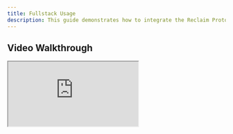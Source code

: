 ```yaml
---
title: Fullstack Usage
description: This guide demonstrates how to integrate the Reclaim Protocol JavaScript SDK into a fullstack application securely. We'll cover both the backend and frontend implementations.
---
```


## Video Walkthrough

<iframe
  className="w-full aspect-video rounded-lg"
  src="https://www.youtube.com/embed/vtGwNUP8nWw?si=oOU-Q6WLZqRQtEHd"
  title="About Reclaim Protocol"
  allow="accelerometer; autoplay; clipboard-write; encrypted-media; gyroscope; picture-in-picture"
  allowFullScreen
/>

## Prerequisites
- Install the React libraries using the [Installation guide](./installation)
- Get the `APPLICATION_ID`, `APPLICATION_SECRET` and `PROVIDER_ID` using the [API Key guide](/api-key)

## Implementation Guide

### 1. Backend Implementation

For a detailed backend implementation using Node.js and Express, please refer to the [Backend guide](./backend).

If you are deploying on localhost, be sure to use [ngrok](https://ngrok.com) to make it visible on a public url. 

This guide will assume the backend has been deployed.

### 2. Frontend Implementation

Here's a step-by-step implementation showing how to initialize and use the Reclaim SDK in your frontend application:

Setup the variables and imports.
```javascript
import { ReclaimProofRequest } from '@reclaimprotocol/js-sdk';
const BASE_URL = "https://your-domain.com"; //if using ngrok, use the ngrok base url here
```

Create the function to create verification request, that calls the backend
```javascript
const getVerificationReq = async () => {

  try {
    // Step 1: Fetch the configuration from your backend
    const response = await fetch(BASE_URL+'/generate-config');
    const { reclaimProofRequestConfig } = await response.json();

    // Step 2: Initialize the ReclaimProofRequest with the received configuration
    const reclaimProofRequest = await ReclaimProofRequest.fromJsonString(reclaimProofRequestConfig);

    // Step 3: Generate the request URL for the verification process
    const requestUrl = await reclaimProofRequest.getRequestUrl();

    // Step 4: Start the verification session
    await reclaimProofRequest.startSession({
      onSuccess: (proofs) => {
        console.log("successfully created proof", proofs);
        // Handle successful verification 
      },
      onError: (error) => {
        console.error('Verification failed', error);
        // Handle verification failure 
      },
    });

    console.log('Request URL:', requestUrl);
  } catch (error) {
    console.error('Error initializing Reclaim:', error);
    // Handle initialization error (e.g., show error message)
  }
  return requestUrl;
}

```

Initialize the request when appropriate, e.g. on page loads
```javascript
  useEffect(() => {
    initializeReclaim().then(requestUrl => {
      setRequestUrl(requestUrl);
    })
  }, [])
```

Once `requestUrl` is set, display the QR or button for user to initiate verification.
```
    <>
      <button onClick={getVerificationReq}>Get Verification Request</button>
      {/* Display QR code when URL is available */}
      {requestUrl && (
        <div style={{ margin: '20px 0' }}>
          <QRCode value={requestUrl} />
          <br />
          <a href={requestUrl}>Open Link</a>
        </div>
      )}
      {proofs && (
        <div>
          <h2>Verification Successful!</h2>
          <pre>{JSON.stringify(proofs, null, 2)}</pre>
        </div>
      )}
    </>

```

### All put together
```javascript
import { useState } from 'react';
import QRCode from 'react-qr-code';
import { ReclaimProofRequest } from '@reclaimprotocol/js-sdk';

const BASE_URL = "https://your-domain.com"; //if using ngrok, use the ngrok base url here


function ReclaimDemo() {
  // State to store the verification request URL
  // request URL is what triggers the AppClip/InstantApp
  const [requestUrl, setRequestUrl] = useState('');
  const [proofs, setProofs] = useState([]);

const getVerificationReq = async () => {

  try {
    // Step 1: Fetch the configuration from your backend
    const response = await fetch(BASE_URL+'/generate-config');
    const { reclaimProofRequestConfig } = await response.json();

    // Step 2: Initialize the ReclaimProofRequest with the received configuration
    const reclaimProofRequest = await ReclaimProofRequest.fromJsonString(reclaimProofRequestConfig);

    // Step 3: Generate the request URL for the verification process
    const requestUrl = await reclaimProofRequest.getRequestUrl();
    setRequestUrl(requestUrl);

    // Step 4: Start the verification session
    await reclaimProofRequest.startSession({
      onSuccess: (proofs) => {
        console.log("successfully created proof", proof);
        // Handle successful verification 
      },
      onError: (error) => {
        console.error('Verification failed', error);
        // Handle verification failure 
      },
    });

    console.log('Request URL:', requestUrl);
  } catch (error) {
    console.error('Error initializing Reclaim:', error);
    // Handle initialization error (e.g., show error message)
  }
}

  return (
    <>
      <button onClick={getVerificationReq}>Get Verification Request</button>
      {/* Display QR code when URL is available */}
      {requestUrl && (
        <div style={{ margin: '20px 0' }}>
          <QRCode value={requestUrl} />
          <br />
          <a href={requestUrl}>Open Link</a>
        </div>
      )}
      {proofs && (
        <div>
          <h2>Verification Successful!</h2>
          <pre>{JSON.stringify(proofs, null, 2)}</pre>
        </div>
      )}
    </>
  );
}

export default ReclaimDemo;
```
